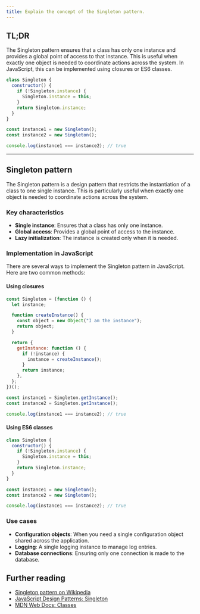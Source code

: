 ```yaml
---
title: Explain the concept of the Singleton pattern.
---
```


## TL;DR

The Singleton pattern ensures that a class has only one instance and provides a global point of access to that instance. This is useful when exactly one object is needed to coordinate actions across the system. In JavaScript, this can be implemented using closures or ES6 classes.

```javascript
class Singleton {
  constructor() {
    if (!Singleton.instance) {
      Singleton.instance = this;
    }
    return Singleton.instance;
  }
}

const instance1 = new Singleton();
const instance2 = new Singleton();

console.log(instance1 === instance2); // true
```

---

## Singleton pattern

The Singleton pattern is a design pattern that restricts the instantiation of a class to one single instance. This is particularly useful when exactly one object is needed to coordinate actions across the system.

### Key characteristics

- **Single instance**: Ensures that a class has only one instance.
- **Global access**: Provides a global point of access to the instance.
- **Lazy initialization**: The instance is created only when it is needed.

### Implementation in JavaScript

There are several ways to implement the Singleton pattern in JavaScript. Here are two common methods:

#### Using closures

```javascript
const Singleton = (function () {
  let instance;

  function createInstance() {
    const object = new Object("I am the instance");
    return object;
  }

  return {
    getInstance: function () {
      if (!instance) {
        instance = createInstance();
      }
      return instance;
    },
  };
})();

const instance1 = Singleton.getInstance();
const instance2 = Singleton.getInstance();

console.log(instance1 === instance2); // true
```

#### Using ES6 classes

```javascript
class Singleton {
  constructor() {
    if (!Singleton.instance) {
      Singleton.instance = this;
    }
    return Singleton.instance;
  }
}

const instance1 = new Singleton();
const instance2 = new Singleton();

console.log(instance1 === instance2); // true
```

### Use cases

- **Configuration objects**: When you need a single configuration object shared across the application.
- **Logging**: A single logging instance to manage log entries.
- **Database connections**: Ensuring only one connection is made to the database.

## Further reading

- [Singleton pattern on Wikipedia](https://en.wikipedia.org/wiki/Singleton_pattern)
- [JavaScript Design Patterns: Singleton](https://www.dofactory.com/javascript/design-patterns/singleton)
- [MDN Web Docs: Classes](https://developer.mozilla.org/en-US/docs/Web/JavaScript/Reference/Classes)

